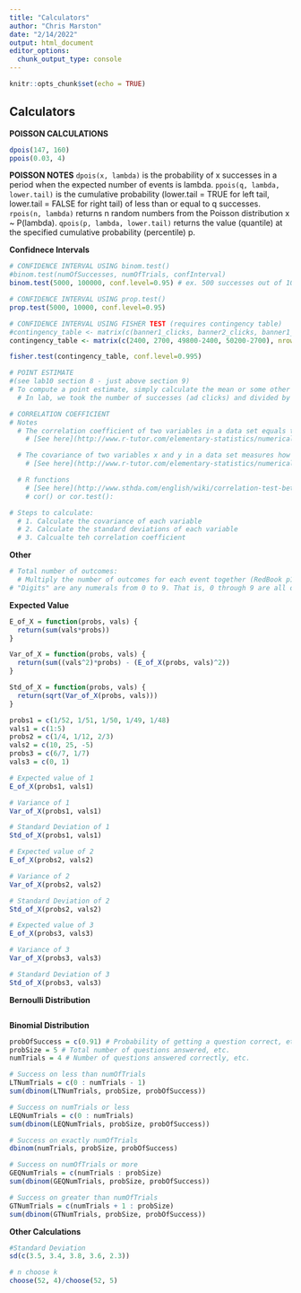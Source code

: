 ```yaml
---
title: "Calculators"
author: "Chris Marston"
date: "2/14/2022"
output: html_document
editor_options: 
  chunk_output_type: console
---
```


```r
knitr::opts_chunk$set(echo = TRUE)
```

## Calculators

**POISSON CALCULATIONS**
```r
dpois(147, 160)
ppois(0.03, 4)
```
**POISSON NOTES**
`dpois(x, lambda)` is the probability of x successes in a period when the expected number of events is lambda.
`ppois(q, lambda, lower.tail)` is the cumulative probability (lower.tail = TRUE for left tail, lower.tail = FALSE for right tail) of less than or equal to q successes.
`rpois(n, lambda)` returns n random numbers from the Poisson distribution x ~ P(lambda).
`qpois(p, lambda, lower.tail)` returns the value (quantile) at the specified cumulative probability (percentile) p.

**Confidnece Intervals**
```r
# CONFIDENCE INTERVAL USING binom.test()
#binom.test(numOfSuccesses, numOfTrials, confInterval)
binom.test(5000, 100000, conf.level=0.95) # ex. 500 successes out of 100,000 trials w/ a confidence interval of 95%

# CONFIDENCE INTERVAL USING prop.test()
prop.test(5000, 10000, conf.level=0.95)

# CONFIDENCE INTERVAL USING FISHER TEST (requires contingency table)
#contingency_table <- matrix(c(banner1_clicks, banner2_clicks, banner1_failures, banner2_failures), nrow=2)
contingency_table <- matrix(c(2400, 2700, 49800-2400, 50200-2700), nrow=2)

fisher.test(contingency_table, conf.level=0.995)

# POINT ESTIMATE
#(see lab10 section 8 - just above section 9)
# To compute a point estimate, simply calculate the mean or some other metric.
  # In lab, we took the number of successes (ad clicks) and divided by the total number of visitors. This gave us a point estimate of the ad-click rate.

# CORRELATION COEFFICIENT
# Notes
  # The correlation coefficient of two variables in a data set equals to their covariance divided by the product of their individual standard deviations. It is a normalized measurement of how the two are linearly related. 
    # [See here](http://www.r-tutor.com/elementary-statistics/numerical-measures/covariance)

  # The covariance of two variables x and y in a data set measures how the two are linearly related. A positive covariance would indicate a positive linear relationship between the variables, and a negative covariance would indicate the opposite. 
    # [See here](http://www.r-tutor.com/elementary-statistics/numerical-measures/correlation-coefficient)

  # R functions
    # [See here](http://www.sthda.com/english/wiki/correlation-test-between-two-variables-in-r)
    # cor() or cor.test():

# Steps to calculate:
  # 1. Calculate the covariance of each variable
  # 2. Calculate the standard deviations of each variable
  # 3. Calcualte teh correlation coefficient

```







**Other**
``` r
# Total number of outcomes:
  # Multiply the number of outcomes for each event together (RedBook p12)
# "Digits" are any numerals from 0 to 9. That is, 0 through 9 are all digits.
```

**Expected Value**
``` r

E_of_X = function(probs, vals) {
  return(sum(vals*probs))
}

Var_of_X = function(probs, vals) {
  return(sum((vals^2)*probs) - (E_of_X(probs, vals)^2))
}

Std_of_X = function(probs, vals) {
  return(sqrt(Var_of_X(probs, vals)))
}

probs1 = c(1/52, 1/51, 1/50, 1/49, 1/48)
vals1 = c(1:5)
probs2 = c(1/4, 1/12, 2/3)
vals2 = c(10, 25, -5)
probs3 = c(6/7, 1/7)
vals3 = c(0, 1)

# Expected value of 1
E_of_X(probs1, vals1)

# Variance of 1
Var_of_X(probs1, vals1)

# Standard Deviation of 1
Std_of_X(probs1, vals1)

# Expected value of 2
E_of_X(probs2, vals2)

# Variance of 2
Var_of_X(probs2, vals2)

# Standard Deviation of 2
Std_of_X(probs2, vals2)

# Expected value of 3
E_of_X(probs3, vals3)

# Variance of 3
Var_of_X(probs3, vals3)

# Standard Deviation of 3
Std_of_X(probs3, vals3)


```

**Bernoulli Distribution**
``` r


```

**Binomial Distribution**
``` r
probOfSuccess = c(0.91) # Probability of getting a question correct, etc.
probSize = 5 # Total number of questions answered, etc.
numTrials = 4 # Number of questions answered correctly, etc.

# Success on less than numOfTrials
LTNumTrials = c(0 : numTrials - 1)
sum(dbinom(LTNumTrials, probSize, probOfSuccess))

# Success on numTrials or less
LEQNumTrials = c(0 : numTrials)
sum(dbinom(LEQNumTrials, probSize, probOfSuccess))

# Success on exactly numOfTrials
dbinom(numTrials, probSize, probOfSuccess)

# Success on numOfTrials or more
GEQNumTrials = c(numTrials : probSize)
sum(dbinom(GEQNumTrials, probSize, probOfSuccess))

# Success on greater than numOfTrials
GTNumTrials = c(numTrials + 1 : probSize)
sum(dbinom(GTNumTrials, probSize, probOfSuccess))

```

**Other Calculations**
``` r
#Standard Deviation
sd(c(3.5, 3.4, 3.8, 3.6, 2.3))

# n choose k
choose(52, 4)/choose(52, 5)
```




